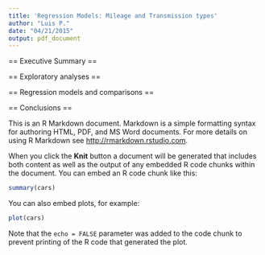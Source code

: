 ```yaml
---
title: 'Regression Models: Mileage and Transmission types'
author: "Luis P."
date: "04/21/2015"
output: pdf_document
---
```


== Executive Summary ==


== Exploratory analyses ==



== Regression models and comparisons ==


== Conclusions ==


This is an R Markdown document. Markdown is a simple formatting syntax for authoring HTML, PDF, and MS Word documents. For more details on using R Markdown see <http://rmarkdown.rstudio.com>.

When you click the **Knit** button a document will be generated that includes both content as well as the output of any embedded R code chunks within the document. You can embed an R code chunk like this:

```r
summary(cars)
```

You can also embed plots, for example:

```r
plot(cars)
```

Note that the `echo = FALSE` parameter was added to the code chunk to prevent printing of the R code that generated the plot.

